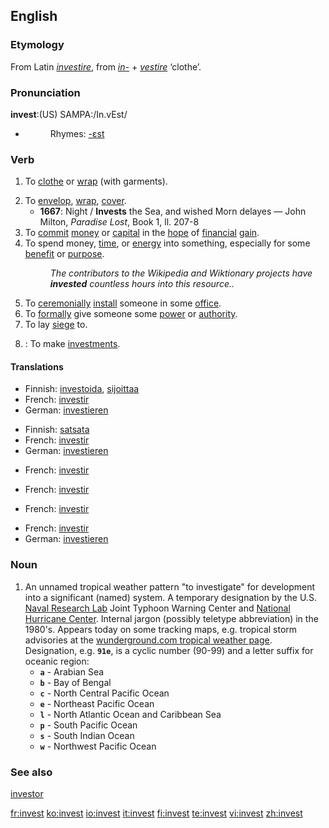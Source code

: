 ==English==
===Etymology===
From Latin ''[[investire]]'', from ''[[in-]]'' + ''[[vestire]]'' ‘clothe’.

===Pronunciation===
'''invest''':(US) SAMPA:/In.vEst/
*{{audio|en-us-invest.ogg|Audio (US)}}
*:Rhymes: [[Rhymes:English:-ɛst|-ɛst]]

===Verb===
{{en-verb}}

# {{dated}} To [[clothe]] or [[wrap]] (with garments).
# To [[envelop]], [[wrap]], [[cover]].
#*'''1667''': Night / '''Invests''' the Sea, and wished Morn delayes — John Milton, ''Paradise Lost'', Book 1, ll. 207-8
# To [[commit]] [[money]] or [[capital]] in the [[hope]] of [[financial]] [[gain]].
# To spend money, [[time]], or [[energy]] into something, especially for some [[benefit]] or [[purpose]].
#:''The contributors to the Wikipedia and Wiktionary projects have '''invested''' countless hours into this resource..''
# To [[ceremonially]] [[install]] someone in some [[office]].
# To [[formally]] give someone some [[power]] or [[authority]].
# To lay [[siege]] to.
# {{intransitive}}: To make [[investments]].

====Translations====
{{trans-top|to commit money...}}
*Finnish: [[investoida]], [[sijoittaa]]
*French: [[investir]]
*German: [[investieren]]
{{trans-mid}}
{{trans-bottom}}

{{trans-top|to spend money, time...}}
*Finnish: [[satsata]]
*French: [[investir]]
*German: [[investieren]]
{{trans-mid}}
{{trans-bottom}}

{{trans-top|to ceremonially install}}
*French: [[investir]]
{{trans-mid}}
{{trans-bottom}}

{{trans-top|to formally give power}}
*French: [[investir]]
{{trans-mid}}
{{trans-bottom}}

{{trans-top|to adorn or clothe someone}}
{{trans-mid}}
{{trans-bottom}}

{{trans-top|to lay siege to}}
*French: [[investir]]
{{trans-mid}}
{{trans-bottom}}

{{trans-top|to make investments}}
*French: [[investir]]
*German: [[investieren]]
{{trans-mid}}
{{trans-bottom}}

===Noun===

# An unnamed tropical weather pattern "to investigate" for development into a significant (named) system.    A temporary designation by the U.S. [http://www.nrlmry.navy.mil/tc_pages/ Naval Research Lab] Joint Typhoon Warning Center and [http://www.nhc.noaa.gov/ National Hurricane Center].  Internal jargon (possibly teletype abbreviation) in the 1980's.  Appears today on some tracking maps, e.g. tropical storm advisories at the [http://www.wunderground.com/tropical/ wunderground.com tropical weather page].  Designation, e.g. <code>'''91e'''</code>, is a cyclic number (90-99) and a letter suffix for oceanic region:
#* <code>'''a'''</code> - Arabian Sea
#* <code>'''b'''</code> - Bay of Bengal
#* <code>'''c'''</code> - North Central Pacific Ocean
#* <code>'''e'''</code> - Northeast Pacific Ocean
#* <code>'''l'''</code> - North Atlantic Ocean and Caribbean Sea
#* <code>'''p'''</code> - South Pacific Ocean
#* <code>'''s'''</code> - South Indian Ocean
#* <code>'''w'''</code> - Northwest Pacific Ocean

===See also===
[[investor]]

[[fr:invest]]
[[ko:invest]]
[[io:invest]]
[[it:invest]]
[[fi:invest]]
[[te:invest]]
[[vi:invest]]
[[zh:invest]]